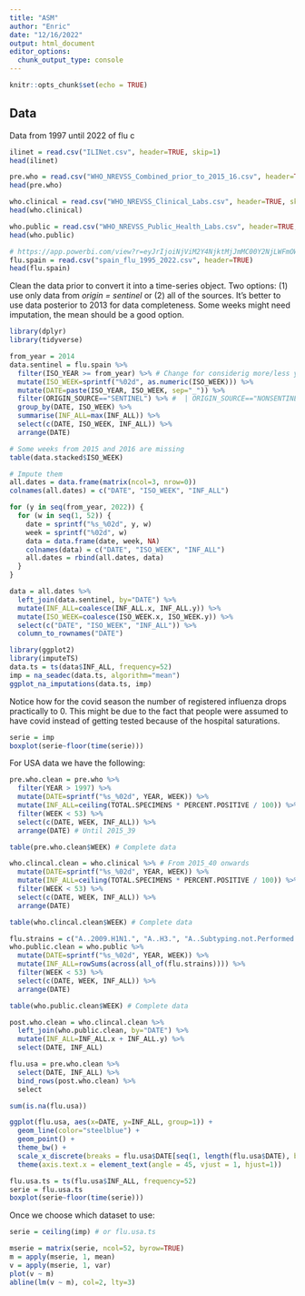 ```yaml
---
title: "ASM"
author: "Enric"
date: "12/16/2022"
output: html_document
editor_options: 
  chunk_output_type: console
---
```


```r
knitr::opts_chunk$set(echo = TRUE)
```

## Data

Data from 1997 until 2022 of flu c
```r
ilinet = read.csv("ILINet.csv", header=TRUE, skip=1)
head(ilinet)

pre.who = read.csv("WHO_NREVSS_Combined_prior_to_2015_16.csv", header=TRUE, skip=1)
head(pre.who)

who.clinical = read.csv("WHO_NREVSS_Clinical_Labs.csv", header=TRUE, skip=1)
head(who.clinical)

who.public = read.csv("WHO_NREVSS_Public_Health_Labs.csv", header=TRUE, skip=1)
head(who.public)

# https://app.powerbi.com/view?r=eyJrIjoiNjViM2Y4NjktMjJmMC00Y2NjLWFmOWQtODQ0NjZkNWM1YzNmIiwidCI6ImY2MTBjMGI3LWJkMjQtNGIzOS04MTBiLTNkYzI4MGFmYjU5MCIsImMiOjh9
flu.spain = read.csv("spain_flu_1995_2022.csv", header=TRUE)
head(flu.spain)
```

Clean the data prior to convert it into a time-series object. Two options: (1) use only data from *origin = sentinel* or (2) all of the sources. It's better to use data posterior to 2013 for data completeness. Some weeks might need imputation, the mean should be a good option.
```r
library(dplyr)
library(tidyverse)

from_year = 2014
data.sentinel = flu.spain %>%
  filter(ISO_YEAR >= from_year) %>% # Change for considerig more/less years
  mutate(ISO_WEEK=sprintf("%02d", as.numeric(ISO_WEEK))) %>%
  mutate(DATE=paste(ISO_YEAR, ISO_WEEK, sep="_")) %>%
  filter(ORIGIN_SOURCE=="SENTINEL") %>% #  | ORIGIN_SOURCE=="NONSENTINEL") %>%  # Sentinel data is the most reliable
  group_by(DATE, ISO_WEEK) %>%
  summarise(INF_ALL=max(INF_ALL)) %>%
  select(c(DATE, ISO_WEEK, INF_ALL)) %>%
  arrange(DATE)

# Some weeks from 2015 and 2016 are missing
table(data.stacked$ISO_WEEK)

# Impute them
all.dates = data.frame(matrix(ncol=3, nrow=0))
colnames(all.dates) = c("DATE", "ISO_WEEK", "INF_ALL")

for (y in seq(from_year, 2022)) {
  for (w in seq(1, 52)) {
    date = sprintf("%s_%02d", y, w)
    week = sprintf("%02d", w)
    data = data.frame(date, week, NA)
    colnames(data) = c("DATE", "ISO_WEEK", "INF_ALL")
    all.dates = rbind(all.dates, data)
  }
}

data = all.dates %>%
  left_join(data.sentinel, by="DATE") %>%
  mutate(INF_ALL=coalesce(INF_ALL.x, INF_ALL.y)) %>%
  mutate(ISO_WEEK=coalesce(ISO_WEEK.x, ISO_WEEK.y)) %>%
  select(c("DATE", "ISO_WEEK", "INF_ALL")) %>%
  column_to_rownames("DATE")

library(ggplot2)
library(imputeTS)
data.ts = ts(data$INF_ALL, frequency=52)
imp = na_seadec(data.ts, algorithm="mean") 
ggplot_na_imputations(data.ts, imp)
```

Notice how for the covid season the number of registered influenza drops practically to 0. This might be due to the fact that people were assumed to have covid instead of getting tested because of the hospital saturations.

```r
serie = imp
boxplot(serie~floor(time(serie)))
```

For USA data we have the following:
```r
pre.who.clean = pre.who %>%
  filter(YEAR > 1997) %>%
  mutate(DATE=sprintf("%s_%02d", YEAR, WEEK)) %>%
  mutate(INF_ALL=ceiling(TOTAL.SPECIMENS * PERCENT.POSITIVE / 100)) %>%
  filter(WEEK < 53) %>%
  select(c(DATE, WEEK, INF_ALL)) %>%
  arrange(DATE) # Until 2015_39

table(pre.who.clean$WEEK) # Complete data

who.clincal.clean = who.clinical %>% # From 2015_40 onwards
  mutate(DATE=sprintf("%s_%02d", YEAR, WEEK)) %>% 
  mutate(INF_ALL=ceiling(TOTAL.SPECIMENS * PERCENT.POSITIVE / 100)) %>%
  filter(WEEK < 53) %>%
  select(c(DATE, WEEK, INF_ALL)) %>%
  arrange(DATE)

table(who.clincal.clean$WEEK) # Complete data

flu.strains = c("A..2009.H1N1.", "A..H3.", "A..Subtyping.not.Performed.", "B", "BVic", "BYam", "H3N2v")
who.public.clean = who.public %>%
  mutate(DATE=sprintf("%s_%02d", YEAR, WEEK)) %>% 
  mutate(INF_ALL=rowSums(across(all_of(flu.strains)))) %>%
  filter(WEEK < 53) %>%
  select(c(DATE, WEEK, INF_ALL)) %>%
  arrange(DATE)

table(who.public.clean$WEEK) # Complete data

post.who.clean = who.clincal.clean %>%
  left_join(who.public.clean, by="DATE") %>%
  mutate(INF_ALL=INF_ALL.x + INF_ALL.y) %>%
  select(DATE, INF_ALL)

flu.usa = pre.who.clean %>%
  select(DATE, INF_ALL) %>%
  bind_rows(post.who.clean) %>%
  select

sum(is.na(flu.usa))

ggplot(flu.usa, aes(x=DATE, y=INF_ALL, group=1)) +
  geom_line(color="steelblue") + 
  geom_point() + 
  theme_bw() +
  scale_x_discrete(breaks = flu.usa$DATE[seq(1, length(flu.usa$DATE), by=52)]) +
  theme(axis.text.x = element_text(angle = 45, vjust = 1, hjust=1))
```

```r
flu.usa.ts = ts(flu.usa$INF_ALL, frequency=52)
serie = flu.usa.ts
boxplot(serie~floor(time(serie)))
```

Once we choose which dataset to use:
```r
serie = ceiling(imp) # or flu.usa.ts

mserie = matrix(serie, ncol=52, byrow=TRUE)
m = apply(mserie, 1, mean)
v = apply(mserie, 1, var)
plot(v ~ m)
abline(lm(v ~ m), col=2, lty=3)
```

